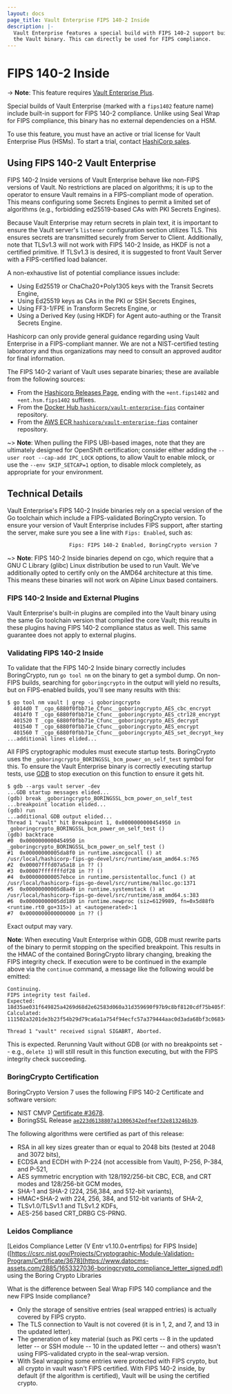 ```yaml
---
layout: docs
page_title: Vault Enterprise FIPS 140-2 Inside
description: |-
  Vault Enterprise features a special build with FIPS 140-2 support built into
  the Vault binary. This can directly be used for FIPS compliance.
---
```


# FIPS 140-2 Inside

-> **Note**: This feature requires [Vault Enterprise Plus](https://www.hashicorp.com/products/vault/).

Special builds of Vault Enterprise (marked with a `fips1402` feature name)
include built-in support for FIPS 140-2 compliance. Unlike using Seal Wrap
for FIPS compliance, this binary has no external dependencies on a HSM.

To use this feature, you must have an active or trial license for Vault
Enterprise Plus (HSMs). To start a trial, contact [HashiCorp
sales](mailto:sales@hashicorp.com).

## Using FIPS 140-2 Vault Enterprise

FIPS 140-2 Inside versions of Vault Enterprise behave like non-FIPS versions
of Vault. No restrictions are placed on algorithms; it is up to the operator
to ensure Vault remains in a FIPS-compliant mode of operation. This means
configuring some Secrets Engines to permit a limited set of algorithms (e.g.,
forbidding ed25519-based CAs with PKI Secrets Engines).

Because Vault Enterprise may return secrets in plain text, it is important to
ensure the Vault server's `listener` configuration section utilizes TLS. This
ensures secrets are transmitted securely from Server to Client. Additionally,
note that TLSv1.3 will not work with FIPS 140-2 Inside, as HKDF is not a
certified primitive. If TLSv1.3 is desired, it is suggested to front Vault
Server with a FIPS-certified load balancer.

A non-exhaustive list of potential compliance issues include:

 - Using Ed25519 or ChaCha20+Poly1305 keys with the Transit Secrets Engine,
 - Using Ed25519 keys as CAs in the PKI or SSH Secrets Engines,
 - Using FF3-1/FPE in Transform Secrets Engine, or
 - Using a Derived Key (using HKDF) for Agent auto-authing or the Transit
   Secrets Engine.

Hashicorp can only provide general guidance regarding using Vault Enterprise
in a FIPS-compliant manner. We are not a NIST-certified testing laboratory
and thus organizations may need to consult an approved auditor for final
information.

The FIPS 140-2 variant of Vault uses separate binaries; these are available
from the following sources:

 - From the [Hashicorp Releases Page](https://releases.hashicorp.com/vault),
   ending with the `+ent.fips1402` and `+ent.hsm.fips1402` suffixes.
 - From the [Docker Hub `hashicorp/vault-enterprise-fips`](https://hub.docker.com/r/hashicorp/vault-enterprise-fips)
   container repository.
 - From the [AWS ECR `hashicorp/vault-enterprise-fips`](https://gallery.ecr.aws/hashicorp/vault-enterprise-fips)
   container repository.

~> **Note**: When pulling the FIPS UBI-based images, note that they are
   ultimately designed for OpenShift certification; consider either adding
   the `--user root --cap-add IPC_LOCK` options, to allow Vault to enable
   mlock, or use the `--env SKIP_SETCAP=1` option, to disable mlock
   completely, as appropriate for your environment.

## Technical Details

Vault Enterprise's FIPS 140-2 Inside binaries rely on a special version of the
Go toolchain which include a FIPS-validated BoringCrypto version. To ensure
your version of Vault Enterprise includes FIPS support, after starting the
server, make sure you see a line with `Fips: Enabled`, such as:

```
                    Fips: FIPS 140-2 Enabled, BoringCrypto version 7
```

~> **Note**: FIPS 140-2 Inside binaries depend on cgo, which require that a
   GNU C Library (glibc) Linux distribution be used to run Vault. We've
   additionally opted to certify only on the AMD64 architecture at this time.
   This means these binaries will not work on Alpine Linux based containers.

### FIPS 140-2 Inside and External Plugins

Vault Enterprise's built-in plugins are compiled into the Vault binary using
the same Go toolchain version that compiled the core Vault; this results in
these plugins having FIPS 140-2 compliance status as well. This same guarantee
does not apply to external plugins.

### Validating FIPS 140-2 Inside

To validate that the FIPS 140-2 Inside binary correctly includes BoringCrypto,
run `go tool nm` on the binary to get a symbol dump. On non-FIPS builds,
searching for `goboringcrypto` in the output will yield no results, but on
FIPS-enabled builds, you'll see many results with this:

```
$ go tool nm vault | grep -i goboringcrypto
  4014d0 T _cgo_6880f0fbb71e_Cfunc__goboringcrypto_AES_cbc_encrypt
  4014f0 T _cgo_6880f0fbb71e_Cfunc__goboringcrypto_AES_ctr128_encrypt
  401520 T _cgo_6880f0fbb71e_Cfunc__goboringcrypto_AES_decrypt
  401540 T _cgo_6880f0fbb71e_Cfunc__goboringcrypto_AES_encrypt
  401560 T _cgo_6880f0fbb71e_Cfunc__goboringcrypto_AES_set_decrypt_key
...additional lines elided...
```

All FIPS cryptographic modules must execute startup tests. BoringCrypto uses
the `_goboringcrypto_BORINGSSL_bcm_power_on_self_test` symbol for this. To
ensure the Vault Enterprise binary is correctly executing startup tests, use
[GDB](https://www.sourceware.org/gdb/) to stop execution on this function to
ensure it gets hit.

```
$ gdb --args vault server -dev
...GDB startup messages elided...
(gdb) break _goboringcrypto_BORINGSSL_bcm_power_on_self_test
...breakpoint location elided...
(gdb) run
...additional GDB output elided...
Thread 1 "vault" hit Breakpoint 1, 0x0000000000454950 in _goboringcrypto_BORINGSSL_bcm_power_on_self_test ()
(gdb) backtrace
#0  0x0000000000454950 in _goboringcrypto_BORINGSSL_bcm_power_on_self_test ()
#1  0x00000000005da8f0 in runtime.asmcgocall () at /usr/local/hashicorp-fips-go-devel/src/runtime/asm_amd64.s:765
#2  0x00007fffd07a5a18 in ?? ()
#3  0x00007fffffffdf28 in ?? ()
#4  0x000000000057ebce in runtime.persistentalloc.func1 () at /usr/local/hashicorp-fips-go-devel/src/runtime/malloc.go:1371
#5  0x00000000005d8a49 in runtime.systemstack () at /usr/local/hashicorp-fips-go-devel/src/runtime/asm_amd64.s:383
#6  0x00000000005dd189 in runtime.newproc (siz=6129989, fn=0x5d88fb <runtime.rt0_go+315>) at <autogenerated>:1
#7  0x0000000000000000 in ?? ()
```

Exact output may vary.

<div {...{"className":"alert alert-warning g-type-body"}}>

**Note**: When executing Vault Enterprise within GDB, GDB must rewrite
parts of the binary to permit stopping on the specified breakpoint. This
results in the HMAC of the contained BoringCrypto library changing,
breaking the FIPS integrity check. If execution were to be continued
in the example above via the `continue` command, a message like the
following would be emitted:

```
Continuing.
FIPS integrity test failed.
Expected: 18d35ae031f649825a4269d68d2e62583d060a31d359690f97b9c8bf8120cdf75b405f74be7018094da7eb5261f2f86d0f481cc3b5a9c7c432268d94bf91aad9
Calculated: 111502a3201de3b23f54b29d79ca6a1a754f94ecfc57a379444aac0d3ada68bf3c06834e6d84e68599bdf763e28e2c994fcdaeac84adabd180b59cad5fc980bb

Thread 1 "vault" received signal SIGABRT, Aborted.
```

This is expected. Rerunning Vault without GDB (or with no breakpoints
set -- e.g., `delete 1`) will still result in this function executing, but
with the FIPS integrity check succeeding.

</div>

### BoringCrypto Certification

BoringCrypto Version 7 uses the following FIPS 140-2 Certificate and software
version:

 - NIST CMVP [Certificate #3678](https://csrc.nist.gov/Projects/Cryptographic-Module-Validation-Program/Certificate/3678).
 - BoringSSL Release [`ae223d6138807a13006342edfeef32e813246b39`](https://github.com/google/boringssl/commit/ae223d6138807a13006342edfeef32e813246b39).

The following algorithms were certified as part of this release:

 - RSA in all key sizes greater than or equal to 2048 bits (tested at 2048
   and 3072 bits),
 - ECDSA and ECDH with P-224 (not accessible from Vault), P-256, P-384, and
   P-521,
 - AES symmetric encryption with 128/192/256-bit CBC, ECB, and CRT modes and
   128/256-bit GCM modes,
 - SHA-1 and SHA-2 (224, 256,384, and 512-bit variants),
 - HMAC+SHA-2 with 224, 256, 384, and 512-bit variants of SHA-2,
 - TLSv1.0/TLSv1.1 and TLSv1.2 KDFs,
 - AES-256 based CRT_DRBG CS-PRNG.

### Leidos Compliance
[Leidos Compliance Letter (V Entr v1.10.0+entrfips) for FIPS Inside]([https://csrc.nist.gov/Projects/Cryptographic-Module-Validation-Program/Certificate/3678](https://www.datocms-assets.com/2885/1653327036-boringcrypto_compliance_letter_signed.pdf) using the Boring Crypto Libraries

What is the difference between Seal Wrap FIPS 140 compliance and the new FIPS Inside compliance?
- Only the storage of sensitive entries (seal wrapped entries) is actually covered by FIPS crypto.
- The TLS connection to Vault is not covered (it is in 1, 2, and 7, and 13 in the updated letter).
- The generation of key material (such as PKI certs -- 8 in the updated letter -- or SSH module -- 10 in the updated letter -- and others)  wasn't using FIPS-validated crypto in the seal-wrap version.
- With Seal wrapping some entries were protected with FIPS crypto, but all crypto in vault wasn't FIPS certified. With FIPS 140-2 inside, by default (if the algorithm is certified), Vault will be using the certified crypto.
